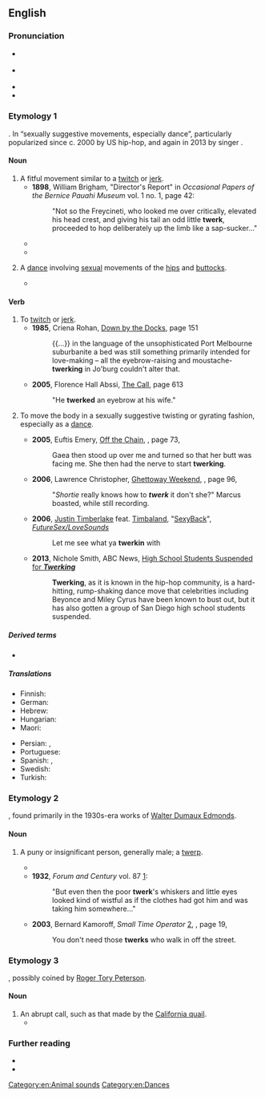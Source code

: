 ==English==

===Pronunciation===
* {{a|GenAm}} {{IPA|en|/twɛɹk/|[tʰw̥ɝk]}}
* {{a|RP}} {{IPA|en|/twɜːk/|[tw̥ɜːk]}}
* {{audio|en|En-au-twerk.ogg|Audio (AU)}}
* {{rhymes|en|ɜː(ɹ)k|s=1}}

===Etymology 1===
{{wikipedia|Twerking}}
{{blend|en|twitch|jerk}}. In “sexually suggestive movements, especially dance”, particularly popularized since c. 2000 by US hip-hop, and again in 2013 by singer {{w|Miley Cyrus}}.

====Noun====
{{en-noun}}

# A fitful movement similar to a [[twitch]] or [[jerk]].
#* '''1898''', William Brigham, "Director's Report" in ''Occasional Papers of the Bernice Pauahi Museum'' vol. 1 no. 1, page 42:
#*: "Not so the Freycineti, who looked me over critically, elevated his head crest, and giving his tail an odd little '''twerk''', proceeded to hop deliberately up the limb like a sap-sucker..."
#* {{quote-text|en|year=1920|author=Lilian C. McNamara Garis|title=The Girl Scouts at Sea Crest: Or, The Wig Wag Rescue|page=86|url=http://books.google.com/books?id=ulYCAAAAYAAJ],|passage="I hardly realize it yet that you are my really truly coz," and she gave the girl's long, brown braids a familiar '''twerk'''.}}
#* {{quote-text|en|year=1950|author=Robert S. Close|title=Love Me Sailor|page=86|url=http://books.google.com/books?id=ySdBAAAAIAAJ],|passage=With a quick '''twerk''' at her shift, the girl lifted it to her rounded belly, and squatted nakedly on his lap.}}
# {{lb|en|informal}} A [[dance]] involving [[sexual]] movements of the [[hip]]s and [[buttock]]s.
#* {{quote-book|en|editors=Jacqueline Warwick; Allison Adrian|title=Voicing Girlhood in Popular Music|year=2016|publisher=Routledge|url=https://books.google.com/books?id=yMNTDAAAQBAJ&pg=PT214&dq=%22the+twerk%22&hl=en&cd=3&source=gbs_api#v=onepage&q=%22the%20twerk%22&f=false|isbn=978-1-317-42460-4|passage=It was the '''twerk''' that bounced around the world in less than a day. Sound bites from reporters said, “Miley Cyrus’s JAW-DROPPING TWERK-a-thon,” the “twerk-tacular,” “twerk-and-tongue work,” in the “twerk seen ’round the world!”}}

====Verb====
{{en-verb}}

# To [[twitch]] or [[jerk]].
#* '''1985''', Criena Rohan, [http://books.google.com/books?id=ausNAAAAIAAJ Down by the Docks], page 151
#*: {{...}} in the language of the unsophisticated Port Melbourne suburbanite a bed was still something primarily intended for love-making – all the eyebrow-raising and moustache-'''twerking''' in Jo'burg couldn't alter that.
#* '''2005''', Florence Hall Abssi, [http://books.google.com/books?id=OyAkYG9lwD4C The Call], page 613
#*: "He '''twerked''' an eyebrow at his wife."
# {{lb|en|informal}} To move the body in a sexually suggestive twisting or gyrating fashion, especially as a [[dance]].
#* '''2005''', Euftis Emery, [http://books.google.com/books?id=Ib1vEpY4TpwC Off the Chain], {{ISBN|1411630475}}, page 73,
#*: Gaea then stood up over me and turned so that her butt was facing me. She then had the nerve to start '''twerking'''.
#* '''2006''', Lawrence Christopher, [http://books.google.com/books?id=gOPfQEdpxkwC Ghettoway Weekend], {{ISBN|0971227845}}, page 96,
#*: "''Shortie'' really knows how to '''''twerk''''' it don't she?" Marcus boasted, while still recording.
#* '''2006''', [[w:Justin Timberlake|Justin Timberlake]] feat. [[w:Timbaland|Timbaland]], "[[w:SexyBack|SexyBack]]", ''[[w:FutureSex/LoveSounds|FutureSex/LoveSounds]]''
#*: Let me see what ya '''twerkin''' with
#* '''2013''', Nichole Smith, ABC News, [http://abcnews.go.com/blogs/headlines/2013/05/high-school-students-suspended-for-twerking High School Students Suspended for '''''Twerking''''']
#*: '''Twerking''', as it is known in the hip-hop community, is a hard-hitting, rump-shaking dance move that celebrities including Beyonce and Miley Cyrus have been known to bust out, but it has also gotten a group of San Diego high school students suspended.

=====Derived terms=====
* {{l|en|twerker}}

=====Translations=====
{{trans-top|to move the body in a suggestive manner}}
* Finnish: {{t+|fi|twerkata}}
* German: {{t|de|twerken}}
* Hebrew: {{t|he|עִנְטֵז |tr='intéz}}
* Hungarian: {{t|hu|riszál}}
* Maori: {{t|mi|tīonioni}}
{{trans-mid}}
* Persian: {{t+|fa|کچول}}, {{t+|fa|کاچول}}
* Portuguese: {{t+|pt|rebolar}}
* Spanish: {{t+|es|perrear}}, {{t+|es|sandunguear}}
* Swedish: {{t+|sv|twerka}}
* Turkish: {{t+|tr|şeveke}}
{{trans-bottom}}

===Etymology 2===
{{blend|en|twerp|jerk}}, found primarily in the 1930s-era works of [[w:Walter D. Edmonds|Walter Dumaux Edmonds]].

====Noun====
{{en-noun}}

# {{lb|en|slang|dated|US}} A puny or insignificant person, generally male; a [[twerp]].
#* {{quote-text|en|year=1930|author=[[w:Walter D. Edmonds|Walter Dumaux Edmonds]]|title=The Big Barn|page=207|passage="'...but when they load a pack onto you, what'll you do? A little '''twerk''' like you?'"}}
#* '''1932''', ''Forum and Century'' vol. 87 [http://books.google.com/books?ei=fz75RqyPOoWcpgKW19m0Dw]:
#*: "But even then the poor '''twerk''''s whiskers and little eyes looked kind of wistful as if the clothes had got him and was taking him somewhere..."
#* '''2003''', Bernard Kamoroff, ''Small Time Operator'' [http://books.google.com/books?id=9qlizjnOrVcC], {{ISBN|0917510186}}, page 19,
#*: You don't need those '''twerks''' who walk in off the street.

===Etymology 3===
{{onomatopoeic|en}}, possibly coined by [[w:Roger Tory Peterson|Roger Tory Peterson]].

====Noun====
{{en-noun}}

# An abrupt call, such as that made by the [[California quail]].
#* {{quote-book|en|year=1961|author=Roger Tory Peterson|title=A Field Guide to Western Birds|url=http://books.google.com/books?id=Pv2jn2dQCaEC|page=67|passage=Note of male on territory, a loud kurr or '''twerk'''.}}

===Further reading===
* {{R:Lexico}}
* {{R:Merriam-Webster}}

[[Category:en:Animal sounds]]
[[Category:en:Dances]]